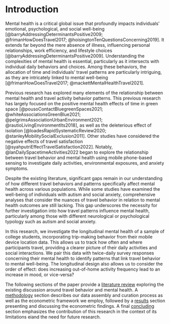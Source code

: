 # Introduction {#sec-intro}

Mental health is a critical global issue that profoundly impacts individuals' emotional, psychological, and social well-being [@barryAddressingDeterminantsPositive2009; @frimanHowDoesTravel2017; @hoisingtonTenQuestionsConcerning2019]. It extends far beyond the mere absence of illness, influencing personal relationships, work efficiency, and lifestyle choices [@barryAddressingDeterminantsPositive2009]. Understanding the complexities of mental health is essential, particularly as it intersects with individual daily behaviors and choices. Among these behaviors, the allocation of time and individuals’ travel patterns are particularly intriguing, as they are intricately linked to mental well-being [@frimanHowDoesTravel2017; @mackettMentalHealthTravel2021].

Previous research has explored many elements of the relationship between mental health and travel activity behavior patterns. This previous research has largely focused on the positive mental health effects of time in green space [@pousoContactBluegreenSpaces2021; @whiteAssociationsGreenBlue2021; @pelgrimsAssociationUrbanEnvironment2021; @rautioLivingEnvironmentIts2018], as well as the deleterious effect of isolation [@loadesRapidSystematicReview2020; @stanleyMobilitySocialExclusion2011]. Other studies have considered the negative effects of travel satisfaction [@syahputriEffectTravelSatisfaction2022]. Notably, @lanDailySpacetimeActivities2022 began to explore the relationship between travel behavior and mental health using mobile phone-based sensing to investigate daily activities, environmental exposures, and anxiety symptoms.

Despite the existing literature, significant gaps remain in our understanding of how different travel behaviors and patterns specifically affect mental health across various populations. While some studies have examined the well-being of individuals with autism and social anxiety, comprehensive analyses that consider the nuances of travel behavior in relation to mental health outcomes are still lacking. This gap underscores the necessity for further investigation into how travel patterns influence mental health, particularly among those with different neurological or psychological typology such as autism and social anxiety.

In this research, we investigate the longitudinal mental health of a sample of college students, incorporating trip-making behavior from their mobile device location data. This allows us to track how often and where participants travel, providing a clearer picture of their daily activities and social interactions. We pair this data with twice-daily survey responses concerning their mental health to identify patterns that link travel behavior to mental well-being. The longitudinal design also allows us to consider the order of effect: does increasing out-of-home activity frequency lead to an increase in mood, or vice-versa?

The following sections of the paper provide a [literature review](@sec-litreview) exploring the existing discussion around travel behavior and mental health. A [methodology](@sec-methods) section describes our data assembly and curation process as well as the econometric framework we employ, followed by a [results](@sec-results) section presenting and discussing the econometric findings. A final [concluding](@sec-conclude) section emphasizes the contribution of this research in the context of its limitations eiand the need for future research.
